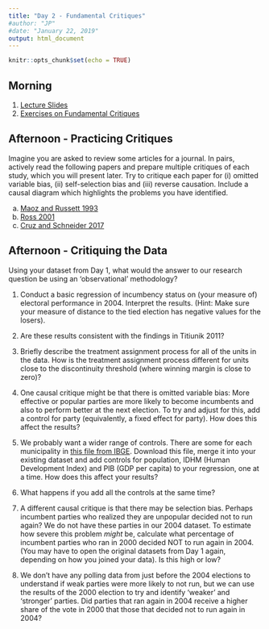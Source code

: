 ```yaml
---
title: "Day 2 - Fundamental Critiques"
#author: "JP"
#date: "January 22, 2019"
output: html_document
---
```


```r
knitr::opts_chunk$set(echo = TRUE)
```

## Morning

1. [Lecture Slides](https://jonnyphillips.github.io/Causal_Critiques_2020/Day 2/Slides_Day_2_v3.pdf)
2. [Exercises on Fundamental Critiques](https://jonnyphillips.github.io/Causal_Critiques_2020/Day 2/Day_2_exercises.html)

## Afternoon - Practicing Critiques

Imagine you are asked to review some articles for a journal. In pairs, actively read the following papers and prepare multiple critiques of each study, which you will present later. Try to critique each paper for (i) omitted variable bias, (ii) self-selection bias and (iii) reverse causation. Include a causal diagram which highlights the problems you have identified.

a. [Maoz and Russett 1993](https://jonnyphillips.github.io/Causal_Critiques_2020/Day 2/Papers for Critique/Maoz and Russett 1993.pdf)
b. [Ross 2001](https://jonnyphillips.github.io/Causal_Critiques_2020/Day 2/Papers for Critique/Ross 2001.pdf)
c. [Cruz and Schneider 2017](https://jonnyphillips.github.io/Causal_Critiques_2020_2020/Day 2/Papers for Critique/Cruz_Schneider_2017.pdf)   

## Afternoon - Critiquing the Data

Using your dataset from Day 1, what would the answer to our research question be using an 'observational' methodology? 

1. Conduct a basic regression of incumbency status on (your measure of) electoral performance in 2004. Interpret the results. (Hint: Make sure your measure of distance to the tied election has negative values for the losers).

2. Are these results consistent with the findings in Titiunik 2011? 

3. Briefly describe the treatment assignment process for all of the units in the data. How is the treatment assignment process different for units close to the discontinuity threshold (where winning margin is close to zero)?

4. One causal critique might be that there is omitted variable bias: More effective or popular parties are more likely to become incumbents and also to perform better at the next election. To try and adjust for this, add a control for party (equivalently, a fixed effect for party). How does this affect the results?

5. We probably want a wider range of controls. There are some for each municipality in [this file from IBGE](https://jonnyphillips.github.io/Causal_Critiques_2020/Replication/Mun_data.csv). Download this file, merge it into your existing dataset and add controls for population, IDHM (Human Development Index) and PIB (GDP per capita) to your regression, one at a time. How does this affect your results? 

6. What happens if you add all the controls at the same time?

7. A different causal critique is that there may be selection bias. Perhaps incumbent parties who realized they are unpopular decided not to run again? We do not have these parties in our 2004 dataset. To estimate how severe this problem *might* be, calculate what percentage of incumbent parties who ran in 2000 decided NOT to run again in 2004. (You may have to open the original datasets from Day 1 again, depending on how you joined your data). Is this high or low?

8. We don't have any polling data from just before the 2004 elections to understand if weak parties were more likely to not run, but we can use the results of the 2000 election to try and identify 'weaker' and 'stronger' parties. Did parties that ran again in 2004 receive a higher share of the vote in 2000 that those that decided not to run again in 2004?
